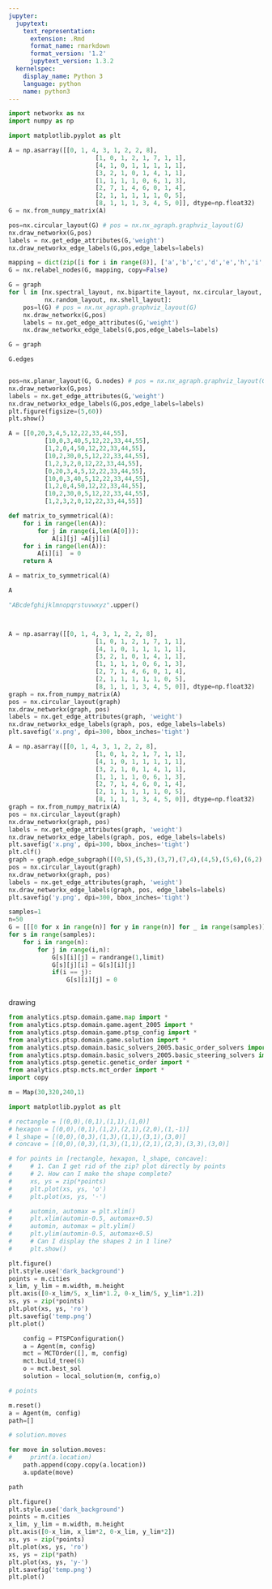```yaml
---
jupyter:
  jupytext:
    text_representation:
      extension: .Rmd
      format_name: rmarkdown
      format_version: '1.2'
      jupytext_version: 1.3.2
  kernelspec:
    display_name: Python 3
    language: python
    name: python3
---
```


```python
import networkx as nx
import numpy as np
```

```python
import matplotlib.pyplot as plt
```

```python
A = np.asarray([[0, 1, 4, 3, 1, 2, 2, 8],
                        [1, 0, 1, 2, 1, 7, 1, 1],
                        [4, 1, 0, 1, 1, 1, 1, 1],
                        [3, 2, 1, 0, 1, 4, 1, 1],
                        [1, 1, 1, 1, 0, 6, 1, 3],
                        [2, 7, 1, 4, 6, 0, 1, 4],
                        [2, 1, 1, 1, 1, 1, 0, 5],
                        [8, 1, 1, 1, 3, 4, 5, 0]], dtype=np.float32)
G = nx.from_numpy_matrix(A)
```

```python
pos=nx.circular_layout(G) # pos = nx.nx_agraph.graphviz_layout(G)
nx.draw_networkx(G,pos)
labels = nx.get_edge_attributes(G,'weight')
nx.draw_networkx_edge_labels(G,pos,edge_labels=labels)
```

```python
mapping = dict(zip([i for i in range(8)], ['a','b','c','d','e','h','i','j']))
G = nx.relabel_nodes(G, mapping, copy=False)
```

```python
G = graph
for l in [nx.spectral_layout, nx.bipartite_layout, nx.circular_layout, nx.kamada_kawai_layout,
          nx.random_layout, nx.shell_layout]:
    pos=l(G) # pos = nx.nx_agraph.graphviz_layout(G)
    nx.draw_networkx(G,pos)
    labels = nx.get_edge_attributes(G,'weight')
    nx.draw_networkx_edge_labels(G,pos,edge_labels=labels)
```

```python
G = graph
```

```python
G.edges
```

```python

```

```python
pos=nx.planar_layout(G, G.nodes) # pos = nx.nx_agraph.graphviz_layout(G)
nx.draw_networkx(G,pos)
labels = nx.get_edge_attributes(G,'weight')
nx.draw_networkx_edge_labels(G,pos,edge_labels=labels)
plt.figure(figsize=(5,60))
plt.show()
```

```python
A = [[0,20,3,4,5,12,22,33,44,55],
          [10,0,3,40,5,12,22,33,44,55],
          [1,2,0,4,50,12,22,33,44,55],
          [10,2,30,0,5,12,22,33,44,55],
          [1,2,3,2,0,12,22,33,44,55],
          [0,20,3,4,5,12,22,33,44,55],
          [10,0,3,40,5,12,22,33,44,55],
          [1,2,0,4,50,12,22,33,44,55],
          [10,2,30,0,5,12,22,33,44,55],
          [1,2,3,2,0,12,22,33,44,55]]
```

```python
def matrix_to_symmetrical(A):
    for i in range(len(A)):
        for j in range(i,len(A[0])):
            A[i][j] =A[j][i] 
    for i in range(len(A)):
        A[i][i]  = 0
    return A
```

```python
A = matrix_to_symmetrical(A)
```

```python
A

```

```python
"ABcdefghijklmnopqrstuvwxyz".upper()
```

```python

```

```python

```

```python
A = np.asarray([[0, 1, 4, 3, 1, 2, 2, 8],
                        [1, 0, 1, 2, 1, 7, 1, 1],
                        [4, 1, 0, 1, 1, 1, 1, 1],
                        [3, 2, 1, 0, 1, 4, 1, 1],
                        [1, 1, 1, 1, 0, 6, 1, 3],
                        [2, 7, 1, 4, 6, 0, 1, 4],
                        [2, 1, 1, 1, 1, 1, 0, 5],
                        [8, 1, 1, 1, 3, 4, 5, 0]], dtype=np.float32)
graph = nx.from_numpy_matrix(A)
pos = nx.circular_layout(graph)
nx.draw_networkx(graph, pos)
labels = nx.get_edge_attributes(graph, 'weight')
nx.draw_networkx_edge_labels(graph, pos, edge_labels=labels)
plt.savefig('x.png', dpi=300, bbox_inches='tight')
```

```python
A = np.asarray([[0, 1, 4, 3, 1, 2, 2, 8],
                        [1, 0, 1, 2, 1, 7, 1, 1],
                        [4, 1, 0, 1, 1, 1, 1, 1],
                        [3, 2, 1, 0, 1, 4, 1, 1],
                        [1, 1, 1, 1, 0, 6, 1, 3],
                        [2, 7, 1, 4, 6, 0, 1, 4],
                        [2, 1, 1, 1, 1, 1, 0, 5],
                        [8, 1, 1, 1, 3, 4, 5, 0]], dtype=np.float32)
graph = nx.from_numpy_matrix(A)
pos = nx.circular_layout(graph)
nx.draw_networkx(graph, pos)
labels = nx.get_edge_attributes(graph, 'weight')
nx.draw_networkx_edge_labels(graph, pos, edge_labels=labels)
plt.savefig('x.png', dpi=300, bbox_inches='tight')
plt.clf()
graph = graph.edge_subgraph([(0,5),(5,3),(3,7),(7,4),(4,5),(5,6),(6,2),(2,0)]).copy()
pos = nx.circular_layout(graph)
nx.draw_networkx(graph, pos)
labels = nx.get_edge_attributes(graph, 'weight')
nx.draw_networkx_edge_labels(graph, pos, edge_labels=labels)
plt.savefig('y.png', dpi=300, bbox_inches='tight')
```

```python
samples=1
n=50
G = [[[0 for x in range(n)] for y in range(n)] for _ in range(samples)]
for s in range(samples):
    for i in range(n):
        for j in range(i,n):
            G[s][i][j] = randrange(1,limit)
            G[s][j][i] = G[s][i][j]
            if(i == j):
                G[s][i][j] = 0
```

```python

```

drawing

```python
from analytics.ptsp.domain.game.map import *
from analytics.ptsp.domain.game.agent_2005 import *
from analytics.ptsp.domain.game.ptsp_config import *
from analytics.ptsp.domain.game.solution import *
from analytics.ptsp.domain.basic_solvers_2005.basic_order_solvers import *
from analytics.ptsp.domain.basic_solvers_2005.basic_steering_solvers import *
from analytics.ptsp.genetic.genetic_order import *
from analytics.ptsp.mcts.mct_order import *
import copy
```

```python
m = Map(30,320,240,1)
```

```python
import matplotlib.pyplot as plt

# rectangle = [(0,0),(0,1),(1,1),(1,0)]
# hexagon = [(0,0),(0,1),(1,2),(2,1),(2,0),(1,-1)]
# l_shape = [(0,0),(0,3),(1,3),(1,1),(3,1),(3,0)]
# concave = [(0,0),(0,3),(1,3),(1,1),(2,1),(2,3),(3,3),(3,0)]

# for points in [rectangle, hexagon, l_shape, concave]:
#     # 1. Can I get rid of the zip? plot directly by points 
#     # 2. How can I make the shape complete?
#     xs, ys = zip(*points)
#     plt.plot(xs, ys, 'o')
#     plt.plot(xs, ys, '-')

#     automin, automax = plt.xlim()
#     plt.xlim(automin-0.5, automax+0.5)
#     automin, automax = plt.ylim()
#     plt.ylim(automin-0.5, automax+0.5)
#     # Can I display the shapes 2 in 1 line?
#     plt.show()
```

```python
plt.figure()
plt.style.use('dark_background')
points = m.cities
x_lim, y_lim = m.width, m.height
plt.axis([0-x_lim/5, x_lim*1.2, 0-x_lim/5, y_lim*1.2])
xs, ys = zip(*points)
plt.plot(xs, ys, 'ro')
plt.savefig('temp.png')
plt.plot()
```

```python
    config = PTSPConfiguration()
    a = Agent(m, config)
    mct = MCTOrder([], m, config)
    mct.build_tree(6)
    o = mct.best_sol
    solution = local_solution(m, config,o)
```

```python
# points
```

```python
m.reset()
a = Agent(m, config)
path=[]

# solution.moves

for move in solution.moves:
#     print(a.location)
    path.append(copy.copy(a.location))
    a.update(move)
```

```python
path
```

```python
plt.figure()
plt.style.use('dark_background')
points = m.cities
x_lim, y_lim = m.width, m.height
plt.axis([0-x_lim, x_lim*2, 0-x_lim, y_lim*2])
xs, ys = zip(*points)
plt.plot(xs, ys, 'ro')
xs, ys = zip(*path)
plt.plot(xs, ys, 'y-')
plt.savefig('temp.png')
plt.plot()
```

```python

```
